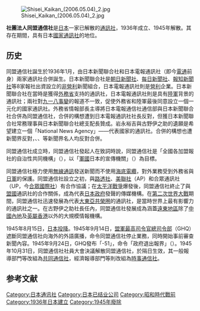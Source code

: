 {{Expand Japanese|time=2021-04-18T14:33:21+00:00}}
{{unreferenced|time=2012-02-20T04:01:04+00:00}}
{{japanese|japanese=同盟通信社|kana=どうめいつうしんしゃ|romaji=Dōmei Tsūshinsha}}
[[File:Shisei_Kaikan_(2006.05.04)_2.jpg|thumb]]

'''社團法人同盟通信社'''是[[日本|日本]]一家已解散的[[通訊社|通訊社]]，1936年成立、1945年解散。其存在期間，具有日本[[國家通訊社|國家通訊社]]的地位。

==历史==
同盟通信社誕生於1936年1月，由日本新聞聯合社和日本電報通訊社（即今[[電通|電通]]前身）兩家通訊社合併誕生。日本新聞聯合社是[[朝日新聞社|朝日新聞社]]、[[每日新聞社|每日新聞社]]、[[報知新聞社|報知新聞社]]等8家報社出資設立的[[非營利|非營利]]新聞組合，日本電報通訊社則是[[營利|營利]]企業。日本新聞聯合社在當時是獲得[[日本外務省|外務省]]支持的通訊社，日本電報通訊社則是具有[[大日本帝國陸軍|陸軍]]背景的通訊社；兩社對[[九一八事變|九一八事變]]的報道不一致，促使外務省和陸軍最後同意設立一個一元化的國家通訊社。外務省情報部長{{tsl|ja|天羽英二||天羽英二}}主導將日本電報通信社通信部與日本新聞聯合社合併為同盟通信社，合併的構想遭到日本電報通訊社社長{{tsl|ja|光永星郎||光永星郎}}反對，但獲日本新聞聯合社常務理事{{tsl|ja|岩永裕吉||岩永裕吉}}與日本新聞聯合社總支配長{{tsl|ja|古野伊之助||古野伊之助}}贊成。岩永裕吉與古野伊之助的遺願是希望建立一個「National News Agency」——代表國家的通訊社。合併的構想也遭新聞界反對，{{tsl|ja|東武 (衆議院議員)||東武}}、{{tsl|ja|小山松寿||小山松寿}}、{{tsl|ja|菊竹六鼓||菊竹六鼓}}等新聞界名人均反對合併。

同盟通信社成立時，同盟通信社發起人{{tsl|ja|田中都吉||田中都吉}}在致詞時說，同盟通信社是「全國各加盟報社的自治性共同機構」（{{lang|ja|参加した全国の新聞社の自治的共同機構}}），以「[[軍國|軍國]]日本的宣傳機關」（{{lang|ja|軍国日本の宣伝機関}}）為目標。

同盟通信社極力使用[[無線通訊|無線通訊]]發送新聞而不使用[[海底電纜|海底電纜]]，對外業務受到外務省與[[日軍|日軍]]的保護。同盟通信社設立之初，與[[路透社|路透社]]、[[美聯社|美聯社]]（AP）和合眾通訊社（UP，今[[合眾國際社|合眾國際社]]）有合作協議；在[[太平洋戰爭|太平洋戰爭]]爆發後，同盟通信社終止了與[[同盟國_(第二次世界大戰)|盟國]]通訊社的合作關係，成為代表[[日本政府|日本政府]]發聲的傳媒機構。在[[第二次世界大戰|第二次世界大戰]]期間，同盟通信社迅速發展為代表[[大東亞共榮圈|大東亞共榮圈]]的通訊社，是當時世界上最有影響力的通訊社之一。在古野伊之助社長任內，同盟通信社發展成為涵蓋[[遠東地區|遠東地區]]除了[[中國內地|中國內地]]及[[英屬香港|英屬香港]]以外的大規模情報機構。

1945年8月15日，[[日本投降|日本投降]]。1945年9月14日，[[盟軍最高司令官總司令部|盟軍最高司令官總司令部]]（GHQ）遮斷同盟通信社向海外的外語廣播，命令同盟通信社停止業務，同時開始事前審查新聞內容。1945年9月24日，GHQ發布「{{link-ja|SCAPIN|SCAPIN}}-51」，命令「政府退出報界」（{{lang|ja|新聞界の政府からの分離}}）。1945年10月31日，同盟通信社社員大會決議解散同盟通信社，於隔日生效，其一般報導部門等改組為[[共同通信社|共同通信社]]，經濟報導部門等則改組為[[時事通信社|時事通信社]]。

==参考文献==
{{reflist}}

[[Category:日本通讯社|Category:日本通讯社]]
[[Category:日本已结业公司|Category:日本已结业公司]]
[[Category:昭和時代戰前|Category:昭和時代戰前]]
[[Category:1936年日本建立|Category:1936年日本建立]]
[[Category:1945年廢除|Category:1945年廢除]]
